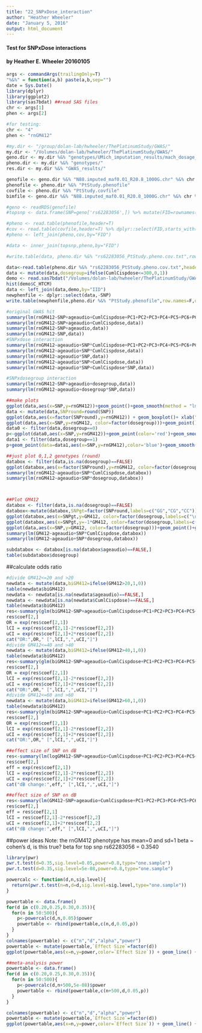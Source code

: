 ```yaml
---
title: "22_SNPxDose_interaction"
author: "Heather Wheeler"
date: "January 5, 2016"
output: html_document
---
```


########################################
#### Test for SNPxDose interactions ####
#### by Heather E. Wheeler 20160105 ####
########################################
```r
args <- commandArgs(trailingOnly=T)
"%&%" = function(a,b) paste(a,b,sep="")
date = Sys.Date()
library(dplyr)
library(ggplot2)
library(sas7bdat) ##read SAS files
chr <- args[1]
phen <- args[2]

#for testing:
chr <- "4"
phen <- "rnGM412"

#my.dir <- "/group/dolan-lab/hwheeler/ThePlatinumStudy/GWAS/"
my.dir <- "/Volumes/dolan-lab/hwheeler/ThePlatinumStudy/GWAS/"
geno.dir <- my.dir %&% "genotypes/UMich_imputation_results/mach_dosage_files/"
pheno.dir <- my.dir %&% "genotypes/"
res.dir <- my.dir %&% "GWAS_results/"

genofile <- geno.dir %&% "N88.imputed_maf0.01_R20.8_1000G.chr" %&% chr %&% ".SNPxID.rds"
phenofile <- pheno.dir %&% "PtStudy.phenofile"
covfile <- pheno.dir %&% "PtStudy.covfile"
bimfile <- geno.dir %&% "N88.imputed_maf0.01_R20.8_1000G.chr" %&% chr %&% ".bim.rds"

#geno <- readRDS(genofile)
#topsnp <- data.frame(SNP=geno['rs62283056',]) %>% mutate(FID=rownames(topsnp))

#pheno <- read.table(phenofile,header=T)
#cov <- read.table(covfile,header=T) %>% dplyr::select(FID,starts_with("PC"))
#pheno <- left_join(pheno,cov,by="FID")

#data <- inner_join(topsnp,pheno,by="FID")

#write.table(data, pheno.dir %&% "rs62283056_PtStudy.pheno.cov.txt",row.names=F,quote=F)

data<-read.table(pheno.dir %&% "rs62283056_PtStudy.pheno.cov.txt",header=TRUE)
data <- mutate(data,dosegroup=ifelse(CumlCispdose<=300,0,1)) 
demo <- read.sas7bdat("/Volumes/dolan-lab/hwheeler/ThePlatinumStudy/GWAS/Datasets_from_Ryan_Cook_20151106/demographics.sas7bdat") %>% mutate(IID=as.character(patno)) %>% dplyr::select(IID,C_HTCM) #more ht phenotypes in this dataset
hist(demo$C_HTCM)
data <- left_join(data,demo,by="IID")
newphenfile <- dplyr::select(data,-SNP)
write.table(newphenfile,pheno.dir %&% "PtStudy.phenofile",row.names=F,quote=F)

#original GWAS hit
summary(lm(rnGM412~SNP+ageaudio+CumlCispdose+PC1+PC2+PC3+PC4+PC5+PC6+PC7+PC8+PC9+PC10,data))
summary(lm(rnGM412~SNP+ageaudio+CumlCispdose,data))
summary(lm(rnGM412~SNP+ageaudio,data))
summary(lm(rnGM412~SNP,data))
#SNPxdose interaction 
summary(lm(rnGM412~ageaudio+SNP*CumlCispdose+PC1+PC2+PC3+PC4+PC5+PC6+PC7+PC8+PC9+PC10,data))
summary(lm(rnGM412~ageaudio+SNP*CumlCispdose,data))
summary(lm(rnGM412~ageaudio*SNP,data))
summary(lm(rnGM412~ageaudio*SNP+CumlCispdose,data))
summary(lm(rnGM412~ageaudio*SNP+CumlCispdose*SNP,data))

#SNPxdosegroup interaction 
summary(lm(rnGM412~SNP+ageaudio+dosegroup,data))
summary(lm(rnGM412~ageaudio+dosegroup*SNP,data))

##make plots
ggplot(data,aes(x=SNP,y=rnGM412))+geom_point()+geom_smooth(method = "lm")
data <- mutate(data,SNPround=round(SNP))
ggplot(data,aes(x=factor(SNPround),y=rnGM412)) + geom_boxplot()+ xlab("rs62283056 genotype")
ggplot(data,aes(x=SNP,y=rnGM412, color=factor(dosegroup)))+geom_point()+geom_smooth(method = "lm")
data0 <- filter(data,dosegroup==0)
p<-ggplot(data0,aes(x=SNP,y=rnGM412))+geom_point(color='red')+geom_smooth(method = "lm",color='red')
data1 <- filter(data,dosegroup==1)
p+geom_point(data=data1,aes(x=SNP,y=rnGM412),color='blue')+geom_smooth(data=data1,method = "lm",color='blue')

##just plot 0,1,2 genotypes (round)
databox <- filter(data,is.na(dosegroup)==FALSE)
ggplot(databox,aes(x=factor(SNPround),y=rnGM412, color=factor(dosegroup,labels=c("\u2264 300","> 300")))) + geom_boxplot()+ scale_color_discrete(name="Cisplatin dose") + xlab("rs62283056 genotype")
summary(lm(rnGM412~ageaudio+SNP*CumlCispdose,databox))
summary(lm(rnGM412~ageaudio+SNP*dosegroup,databox))



##Plot GM412
databox <- filter(data,is.na(dosegroup)==FALSE)
databox<-mutate(databox,SNPgt=factor(SNPround,labels=c("GG","CG","CC")))
ggplot(databox,aes(x=SNPgt,y=GM412, color=factor(dosegroup,labels=c("\u2264 300","> 300")))) + geom_boxplot()+ scale_color_discrete(name="Cisplatin dose") + xlab("rs62283056 genotype")
ggplot(databox,aes(x=SNPgt,y=-1*GM412, color=factor(dosegroup,labels=c("\u2264 300","> 300")))) + geom_boxplot()+ scale_color_discrete(name="Cisplatin dose") + xlab("rs62283056 genotype")+ylab("Hearing threshold (4-12 kHz)") +theme_bw()
ggplot(data,aes(x=SNP,y=GM412, color=factor(dosegroup)))+geom_point()+geom_smooth(method = "lm")
summary(lm(GM412~ageaudio+SNP*CumlCispdose,databox))
summary(lm(GM412~ageaudio+SNP*dosegroup,databox))

subdatabox <- databox[is.na(databox$ageaudio)==FALSE,]
table(subdatabox$dosegroup)
```

##calculate odds ratio
```r
#divide GM412<=20 and >20
newdata <- mutate(data,biGM412=ifelse(GM412>20,1,0))
table(newdata$biGM412)
newdata <- newdata[is.na(newdata$ageaudio)==FALSE,]
newdata <- newdata[is.na(newdata$CumlCispdose)==FALSE,]
table(newdata$biGM412)
res<-summary(glm(biGM412~SNP+ageaudio+CumlCispdose+PC1+PC2+PC3+PC4+PC5+PC6+PC7+PC8+PC9+PC10,newdata,family='binomial'))
res$coef[2,]
OR = exp(res$coef[2,1])
lCI = exp(res$coef[2,1]-2*res$coef[2,2])
uCI = exp(res$coef[2,1]+2*res$coef[2,2])
cat("OR:",OR," [",lCI,",",uCI,"]")
#divide GM412<=40 and >40
newdata <- mutate(data,biGM412=ifelse(GM412>40,1,0))
table(newdata$biGM412)
res<-summary(glm(biGM412~SNP+ageaudio+CumlCispdose+PC1+PC2+PC3+PC4+PC5+PC6+PC7+PC8+PC9+PC10,newdata,family='binomial'))
res$coef[2,]
OR = exp(res$coef[2,1])
lCI = exp(res$coef[2,1]-2*res$coef[2,2])
uCI = exp(res$coef[2,1]+2*res$coef[2,2])
cat("OR:",OR," [",lCI,",",uCI,"]")
#divide GM412<=60 and >60
newdata <- mutate(data,biGM412=ifelse(GM412>60,1,0))
table(newdata$biGM412)
res<-summary(glm(biGM412~SNP+ageaudio+CumlCispdose+PC1+PC2+PC3+PC4+PC5+PC6+PC7+PC8+PC9+PC10,newdata,family='binomial'))
res$coef[2,]
OR = exp(res$coef[2,1])
lCI = exp(res$coef[2,1]-2*res$coef[2,2])
uCI = exp(res$coef[2,1]+2*res$coef[2,2])
cat("OR:",OR," [",lCI,",",uCI,"]")

##effect size of SNP on dB
res<-summary(lm(logGM412~SNP+ageaudio+CumlCispdose+PC1+PC2+PC3+PC4+PC5+PC6+PC7+PC8+PC9+PC10,newdata))
res$coef[2,]
eff = exp(res$coef[2,1])
lCI = exp(res$coef[2,1]-2*res$coef[2,2])
uCI = exp(res$coef[2,1]+2*res$coef[2,2])
cat("dB change:",eff," [",lCI,",",uCI,"]")

##effect size of SNP on dB
res<-summary(lm(GM412~SNP+ageaudio+CumlCispdose+PC1+PC2+PC3+PC4+PC5+PC6+PC7+PC8+PC9+PC10,newdata))
res$coef[2,]
eff = res$coef[2,1]
lCI = res$coef[2,1]-2*res$coef[2,2]
uCI = res$coef[2,1]+2*res$coef[2,2]
cat("dB change:",eff," [",lCI,",",uCI,"]")
```

##power ideas
Note: the rnGM412 phenotype has mean=0 and sd=1
beta ~ cohen's d, is this true?
beta for top snp rs62283056 = 0.3540
```r
library(pwr)
pwr.t.test(d=0.35,sig.level=0.05,power=0.8,type="one.sample")
pwr.t.test(d=0.35,sig.level=5e-08,power=0.8,type="one.sample")

powercalc <- function(d,n,sig.level){
  return(pwr.t.test(n=n,d=d,sig.level=sig.level,type="one.sample"))
}

powertable <- data.frame()
for(d in c(0.20,0.25,0.30,0.35)){
  for(n in 50:500){
    p<-powercalc(d,n,0.05)$power
    powertable <- rbind(powertable,c(n,d,0.05,p))
  }
}
colnames(powertable) <- c("n","d","alpha","power")
powertable <- mutate(powertable,`Effect Size`=factor(d))
ggplot(powertable,aes(x=n,y=power,color=`Effect Size`)) + geom_line() + theme_bw() +ggtitle("Replication cohort sig.level = 0.05")

##meta-analysis power
powertable <- data.frame()
for(d in c(0.20,0.25,0.30,0.35)){
  for(n in 50:500){
    p<-powercalc(d,n+500,5e-08)$power
    powertable <- rbind(powertable,c(n+500,d,0.05,p))
  }
}

colnames(powertable) <- c("n","d","alpha","power")
powertable <- mutate(powertable,`Effect Size`=factor(d))
ggplot(powertable,aes(x=n,y=power,color=`Effect Size`)) + geom_line() + theme_bw() +ggtitle("Combined cohort sig.level = 5e-08")
```